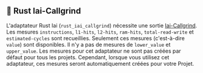 
## 🦀 Rust Iai-Callgrind

L'adaptateur Rust Iai (`rust_iai_callgrind`) nécessite une sortie [Iai-Callgrind](https://github.com/iai-callgrind/iai-callgrind).
Les mesures `instructions`, `l1-hits`, `l2-hits`, `ram-hits`, `total-read-write` et `estimated-cycles` sont recueillies.
Seulement ces mesures (c'est-à-dire `value`) sont disponibles. Il n'y a pas de mesures de `lower_value` et `upper_value`.
Les mesures pour cet adaptateur ne sont pas créées par défaut pour tous les projets.
Cependant, lorsque vous utilisez cet adaptateur, ces mesures seront automatiquement créées pour votre Projet.

<CargoRustIaiCallgrind />